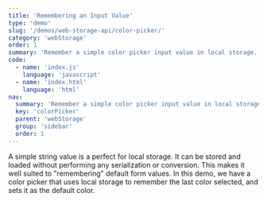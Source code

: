 ```yaml
---
title: 'Remembering an Input Value'
type: 'demo'
slug: '/demos/web-storage-api/color-picker/'
category: 'webStorage'
order: 1
summary: 'Remember a simple color picker input value in local storage.'
code:
  - name: 'index.js'
    language: 'javascript'
  - name: 'index.html'
    language: 'html'
nav:
  summary: 'Remember a simple color picker input value in local storage.'
  key: 'colorPicker'
  parent: 'webStorage'
  group: 'sidebar'
  order: 1
---
```


A simple string value is a perfect for local storage. It can be stored and loaded without performing any serialization or conversion. 
This makes it well suited to "remembering" default form values. In this demo, we have a color picker that uses local storage to remember
the last color selected, and sets it as the default color.
